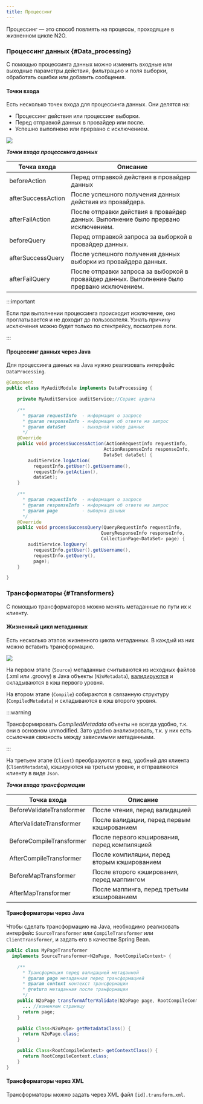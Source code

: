 ```yaml
---
title: Процессинг
---
```


Процессинг — это способ повлиять на процессы, проходящие в жизненном цикле N2O.

### Процессинг данных {#Data_processing}

С помощью процессинга данных можно изменить входные или выходные параметры действия, фильтрацию и поля выборки, обработать ошибки или добавить сообщения.

#### Точки входа

Есть несколько точек входа для процессинга данных.
Они делятся на:

- Процессинг действия или процессинг выборки.
- Перед отправкой данных в провайдер или после.
- Успешно выполнено или прервано с исключением.

![](./images/processing-fa5c9.png)

__*Точки входа процессинга данных*__

|Точка входа       |Описание                                                                                    |
|------------------|--------------------------------------------------------------------------------------------|
|beforeAction      |Перед отправкой действия в провайдер данных                                                 |
|afterSuccessAction|После успешного получения данных действия из провайдера.                                    |
|afterFailAction   |После отправки действия в провайдер данных. Выполнение было прервано исключением.           |
|beforeQuery       |Перед отправкой запроса за выборкой в провайдер данных.                                     |
|afterSuccessQuery |После успешного получения данных выборки из провайдера данных.                              |
|afterFailQuery    |После отправки запроса за выборкой в провайдер данных. Выполнение было прервано исключением.|

:::important

Если при выполнении процессинга происходит исключение, оно проглатывается и не доходит до пользователя.
Узнать причину исключения можно будет только по стектрейсу, посмотрев логи.

:::

#### Процессинг данных через Java

Для процессинга данных на Java нужно реализовать интерфейс `DataProcessing`.

```java title="Аудит действия и выборки на Java"
@Component
public class MyAuditModule implements DataProcessing {

    private MyAuditService auditService;//Сервис аудита

    /**
      * @param requestInfo  - информация о запросе
      * @param responseInfo - информация об ответе на запрос
      * @param dataSet      - выходной набор данных
      */
    @Override
    public void processSuccessAction(ActionRequestInfo requestInfo,
                                    ActionResponseInfo responseInfo,
                                    DataSet dataSet) {
        auditService.logAction(
          requestInfo.getUser().getUsername(),
          requestInfo.getAction(),
          dataSet);
    }

    /**
      * @param requestInfo  - информация о запросе
      * @param responseInfo - информация об ответе на запрос
      * @param page         - выборка данных
      */
    @Override
    public void processSuccessQuery(QueryRequestInfo requestInfo,
                                   QueryResponseInfo responseInfo,
                                   CollectionPage<DataSet> page) {
        auditService.logQuery(
          requestInfo.getUser().getUsername(),
          requestInfo.getQuery(),
          page);
    }

}
```

### Трансформаторы {#Transformers}

С помощью трансформаторов можно менять метаданные по пути их к клиенту.

#### Жизненный цикл метаданных

Есть несколько этапов жизненного цикла метаданных.
В каждый из них можно вставить трансформацию.

![](./images/processing-94c18.png)

На первом этапе (`Source`) метаданные считываются из исходных файлов (.xml или .groovy) в Java объекты (`N2oMetadata`), [валидируются](#Validating_configurations) и складываются в кэш первого уровня.

На втором этапе (`Compile`) собираются в связанную структуру (`CompiledMetadata`) и складываются в кэш второго уровня.

:::warning

Трансформировать *CompiledMetadata* объекты не всегда удобно, т.к. они в основном unmodified.
Зато удобно анализировать, т.к. у них есть ссылочная связность между зависимыми метаданными.

:::

На третьем этапе (`Client`) преобразуются в вид, удобный для клиента (`ClientMetadata`), кэшируются на третьем уровне, и отправляются клиенту в виде `Json`.

__*Точки входа трансформации*__

|Точка входа              |Описание                                    |
|-------------------------|--------------------------------------------|
|BeforeValidateTransformer|После чтения, перед валидацией              |
|AfterValidateTransformer |После валидации, перед первым кэшированием  |
|BeforeCompileTransformer |После первого кэширования, перед компиляцией|
|AfterCompileTransformer  |После компиляции, перед вторым кэшированием |
|BeforeMapTransformer     |После второго кэширования, перед маппингом  |
|AfterMapTransformer      |После маппинга, перед третьим кэшированием  |

#### Трансформаторы через Java

Чтобы сделать трансформацию на Java, необходимо реализовать интерфейс `SourceTransformer` или `CompileTransformer` или
`ClientTransformer`, и задать его в качестве Spring Bean.

```java title="Трансформация действий в процессинге"
public class MyPageTransformer
  implements SourceTransformer<N2oPage, RootCompileContext> {

    /**
      * Трансформация перед валидацией метаданной
      * @param page метаданная перед трансформацией
      * @param context контекст трансформации
      * @return метаданная после транформации
      */
    public N2oPage transformAfterValidate(N2oPage page, RootCompileContext context) {
      ... //изменяем страницу
      return page;
    }

    public Class<N2oPage> getMetadataClass() {
      return N2oPage.class;
    }

    public Class<RootCompileContext> getContextClass() {
      return RootCompileContext.class;
    }
}
```

#### Трансформаторы через XML

Трансформаторы можно задать через XML файл `[id].transform.xml`.
